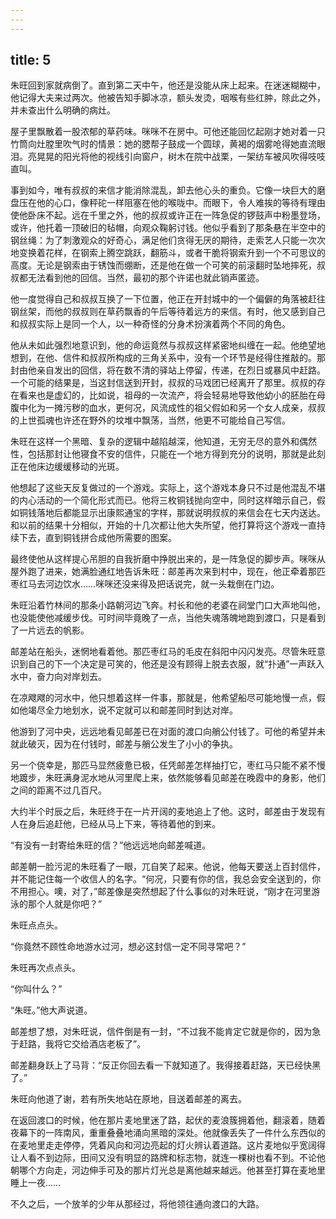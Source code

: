 ```yaml
---
---
---
```

title: 5
---




朱旺回到家就病倒了。直到第二天中午，他还是没能从床上起来。在迷迷糊糊中，他记得大夫来过两次。他被告知手脚冰凉，额头发烫，咽喉有些红肿，除此之外，并未查出什么明确的病灶。

屋子里飘散着一股浓郁的草药味。咪咪不在房中。可他还能回忆起刚才她对着一只竹筒向灶膛里吹气时的情景：她的腮帮子鼓成一个圆球，黄褐的烟雾呛得她直流眼泪。亮晃晃的阳光将他的视线引向窗户，树木在院中战栗，一架纺车被风吹得吱吱直叫。

事到如今，唯有叔叔的来信才能消除混乱，卸去他心头的重负。它像一块巨大的磨盘压在他的心口，像秤砣一样阻塞在他的喉咙中。而眼下，令人难挨的等待有理由使他卧床不起。远在千里之外，他的叔叔或许正在一阵急促的锣鼓声中粉墨登场，或许，他托着一顶破旧的毡帽，向观众鞠躬讨钱。他似乎看到了那条悬在半空中的钢丝绳：为了刺激观众的好奇心，满足他们贪得无厌的期待，走索艺人只能一次次地变换着花样，在钢索上腾空跳跃，翻筋斗，或者干脆将钢索升到一个不可思议的高度。无论是钢索由于锈蚀而绷断，还是他在做一个可笑的前滚翻时坠地摔死，叔叔都无法看到他的回信。当然，最初的那个许诺也就此销声匿迹。

他一度觉得自己和叔叔互换了一下位置，他正在开封城中的一个偏僻的角落被赶往钢丝架，而他的叔叔则在草药飘香的午后等待着远方的来信。有时，他又感到自己和叔叔实际上是同一个人，以一种奇怪的分身术扮演着两个不同的角色。

他从未如此强烈地意识到，他的命运竟然与叔叔这样紧密地纠缠在一起。他绝望地想到，在他、信件和叔叔所构成的三角关系中，没有一个环节是经得住推敲的。那封由他亲自发出的回信，将在数不清的驿站上停留，传递，在烈日或暴风中赶路。一个可能的结果是，当这封信送到开封，叔叔的马戏团已经离开了那里。叔叔的存在看来也是虚幻的，比如说，祖母的一次流产，将会轻易地导致他幼小的胚胎在母腹中化为一摊污秽的血水，更何况，风流成性的祖父假如和另一个女人成亲，叔叔的上世孤魂也许还在野外的坟堆中飘荡，当然，他更不可能给自己写信。

朱旺在这样一个黑暗、复杂的逻辑中越陷越深，他知道，无穷无尽的意外和偶然性，包括那封让他寝食不安的信件，只能在一个地方得到充分的说明，那就是此刻正在他床边缓缓移动的光斑。

他想起了这些天反复做过的一个游戏。实际上，这个游戏本身只不过是他混乱不堪的内心活动的一个简化形式而已。他将三枚铜钱抛向空中，同时这样暗示自己，假如铜钱落地后都能显示出康熙通宝的字样，那就说明叔叔的来信会在七天内送达。和以前的结果十分相似，开始的十几次都让他大失所望，他打算将这个游戏一直持续下去，直到铜钱拼合成他所需要的图案。

最终使他从这样提心吊胆的自我折磨中挣脱出来的，是一阵急促的脚步声。咪咪从屋外跑了进来，她满脸通红地告诉朱旺：邮差再次来到村中，现在，他正牵着那匹枣红马去河边饮水……咪咪还没来得及把话说完，就一头栽倒在门边。

朱旺沿着竹林间的那条小路朝河边飞奔。村长和他的老婆在祠堂门口大声地叫他，也没能使他减缓步伐。可时间毕竟晚了一点，当他失魂落魄地跑到渡口，只是看到了一片远去的帆影。

邮差站在船头，迷惘地看着他。那匹枣红马的毛皮在斜阳中闪闪发亮。尽管朱旺意识到自己的下一个决定是可笑的，他还是没有顾得上脱去衣服，就“扑通”一声跃入水中，奋力向对岸划去。

在凉飕飕的河水中，他只想着这样一件事，那就是，他希望船尽可能地慢一点，假如他竭尽全力地划水，说不定就可以和邮差同时到达对岸。

他游到了河中央，远远地看见邮差已在对面的渡口向艄公付钱了。可他的希望并未就此破灭，因为在付钱时，邮差与艄公发生了小小的争执。

另一个侥幸是，那匹马显然疲惫已极，任凭邮差怎样抽打它，枣红马只能不紧不慢地踱步，朱旺满身泥水地从河里爬上来，依然能够看见邮差在晚霞中的身影，他们之间的距离不过几百尺。

大约半个时辰之后，朱旺终于在一片开阔的麦地追上了他。这时，邮差由于发现有人在身后追赶他，已经从马上下来，等待着他的到来。

“有没有一封寄给朱旺的信？”他远远地向邮差喊道。

邮差朝一脸污泥的朱旺看了一眼，兀自笑了起来。他说，他每天要送上百封信件，并不能记住每一个收信人的名字。“何况，只要有你的信，我总会安全送到的，你不用担心。噢，对了，”邮差像是突然想起了什么事似的对朱旺说，“刚才在河里游泳的那个人就是你吧？”

朱旺点点头。

“你竟然不顾性命地游水过河，想必这封信一定不同寻常吧？”

朱旺再次点点头。

“你叫什么？”

“朱旺。”他大声说道。

邮差想了想，对朱旺说，信件倒是有一封，“不过我不能肯定它就是你的，因为急于赶路，我将它交给酒店老板了”。

邮差翻身跃上了马背：“反正你回去看一下就知道了。我得接着赶路，天已经快黑了。”

朱旺向他道了谢，若有所失地站在原地，目送着邮差的离去。

在返回渡口的时候，他在那片麦地里迷了路，起伏的麦浪簇拥着他，翻滚着，随着夜幕下的一阵南风，重重叠叠地涌向黑暗的深处。他就像丢失了一件什么东西似的在麦地里走走停停，凭着风向和河边亮起的灯火辨认着道路。这片麦地似乎宽阔得让人看不到边际，田间又没有明显的路牌和标志物，就连一棵树也看不到。不论他朝哪个方向走，河边伸手可及的那片灯光总是离他越来越远。他甚至打算在麦地里睡上一夜……

不久之后，一个放羊的少年从那经过，将他领往通向渡口的大路。